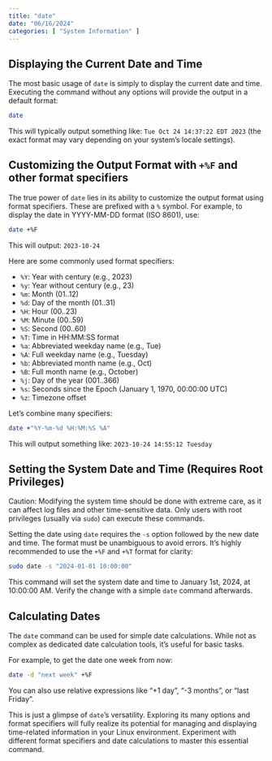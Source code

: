 ```yaml
---
title: "date"
date: "06/16/2024"
categories: [ "System Information" ]
---
```

## Displaying the Current Date and Time

The most basic usage of `date` is simply to display the current date and time.  Executing the command without any options will provide the output in a default format:

```bash
date
```

This will typically output something like: `Tue Oct 24 14:37:22 EDT 2023`  (the exact format may vary depending on your system's locale settings).

## Customizing the Output Format with `+%F` and other format specifiers

The true power of `date` lies in its ability to customize the output format using format specifiers.  These are prefixed with a `%` symbol. For example, to display the date in YYYY-MM-DD format (ISO 8601), use:

```bash
date +%F
```

This will output: `2023-10-24`

Here are some commonly used format specifiers:

* `%Y`: Year with century (e.g., 2023)
* `%y`: Year without century (e.g., 23)
* `%m`: Month (01..12)
* `%d`: Day of the month (01..31)
* `%H`: Hour (00..23)
* `%M`: Minute (00..59)
* `%S`: Second (00..60)
* `%T`: Time in HH:MM:SS format
* `%a`: Abbreviated weekday name (e.g., Tue)
* `%A`: Full weekday name (e.g., Tuesday)
* `%b`: Abbreviated month name (e.g., Oct)
* `%B`: Full month name (e.g., October)
* `%j`: Day of the year (001..366)
* `%s`: Seconds since the Epoch (January 1, 1970, 00:00:00 UTC)
* `%z`: Timezone offset


Let's combine many specifiers:

```bash
date +"%Y-%m-%d %H:%M:%S %A"
```

This will output something like: `2023-10-24 14:55:12 Tuesday`


## Setting the System Date and Time (Requires Root Privileges)

Caution: Modifying the system time should be done with extreme care, as it can affect log files and other time-sensitive data.  Only users with root privileges (usually via `sudo`) can execute these commands.

Setting the date using `date` requires the `-s` option followed by the new date and time. The format must be unambiguous to avoid errors.  It's highly recommended to use the `+%F` and `+%T` format for clarity:

```bash
sudo date -s "2024-01-01 10:00:00"
```

This command will set the system date and time to January 1st, 2024, at 10:00:00 AM.  Verify the change with a simple `date` command afterwards.


##  Calculating Dates

The `date` command can be used for simple date calculations. While not as complex as dedicated date calculation tools, it's useful for basic tasks.


For example, to get the date one week from now:

```bash
date -d "next week" +%F
```

You can also use relative expressions like "+1 day", "-3 months", or "last Friday".


This is just a glimpse of `date`'s versatility. Exploring its many options and format specifiers will fully realize its potential for managing and displaying time-related information in your Linux environment. Experiment with different format specifiers and date calculations to master this essential command.

